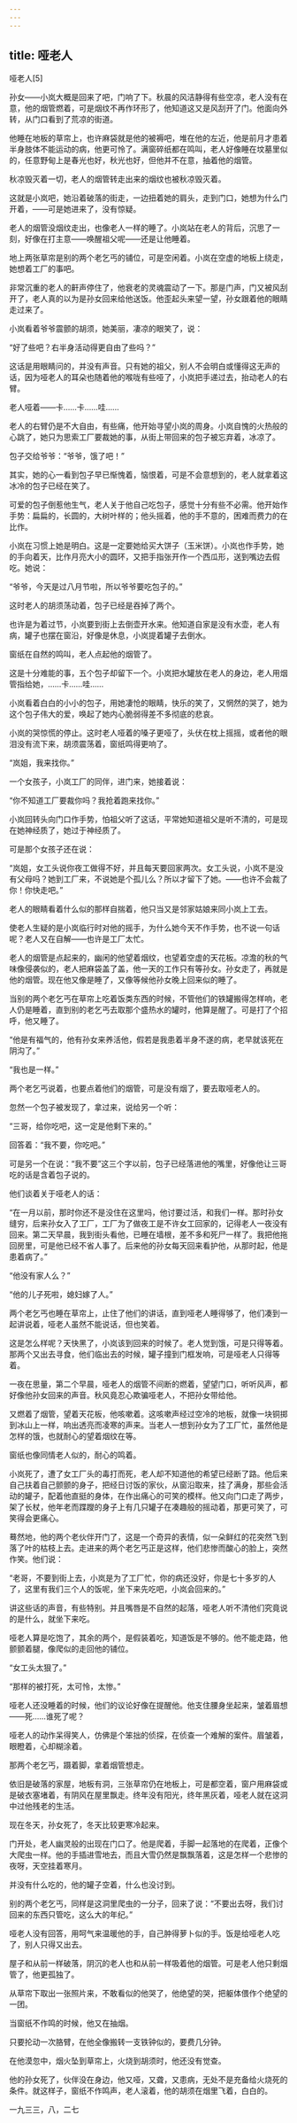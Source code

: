 ```yaml
---
---
---
```

title: 哑老人
---





哑老人[5]




孙女——小岚大概是回来了吧，门响了下。秋晨的风洁静得有些空凉，老人没有在意，他的烟管燃着，可是烟纹不再作环形了，他知道这又是风刮开了门。他面向外转，从门口看到了荒凉的街道。

他睡在地板的草帘上，也许麻袋就是他的被褥吧，堆在他的左近，他是前月才患着半身肢体不能运动的病，他更可怜了。满窗碎纸都在鸣叫，老人好像睡在坟墓里似的，任意野甸上是春光也好，秋光也好，但他并不在意，抽着他的烟管。

秋凉毁灭着一切，老人的烟管转走出来的烟纹也被秋凉毁灭着。

这就是小岚吧，她沿着破落的街走，一边扭着她的肩头，走到门口，她想为什么门开着，——可是她进来了，没有惊疑。

老人的烟管没烟纹走出，也像老人一样的睡了。小岚站在老人的背后，沉思了一刻，好像在打主意——唤醒祖父呢——还是让他睡着。

地上两张草帘是别的两个老乞丐的铺位，可是空闲着。小岚在空虚的地板上绕走，她想着工厂的事吧。

非常沉重的老人的鼾声停住了，他衰老的灵魂震动了一下。那是门声，门又被风刮开了，老人真的以为是孙女回来给他送饭。他歪起头来望一望，孙女跟着他的眼睛走过来了。

小岚看着爷爷震颤的胡须，她美丽，凄凉的眼笑了，说：

“好了些吧？右半身活动得更自由了些吗？”

这话是用眼睛问的，并没有声音。只有她的祖父，别人不会明白或懂得这无声的话，因为哑老人的耳朵也随着他的喉咙有些哑了，小岚把手递过去，抬动老人的右臂。

老人哑着——卡……卡……哇……

老人的右臂仍是不大自由，有些痛，他开始寻望小岚的周身。小岚自愧的火热般的心跳了，她只为思索工厂要裁她的事，从街上带回来的包子被忘弃着，冰凉了。

包子交给爷爷：“爷爷，饿了吧！”

其实，她的心一看到包子早已惭愧着，恼恨着，可是不会意想到的，老人就拿着这冰冷的包子已经在笑了。

可爱的包子倒惹他生气，老人关于他自己吃包子，感觉十分有些不必需。他开始作手势：扁扁的，长圆的，大树叶样的；他头摇着，他的手不意的，困难而费力的在比作。

小岚在习惯上她是明白。这是一定要她给买大饼子（玉米饼）。小岚也作手势，她的手向着天，比作月亮大小的圆环，又把手指张开作一个西瓜形，送到嘴边去假吃。她说：

“爷爷，今天是过八月节啦，所以爷爷要吃包子的。”

这时老人的胡须荡动着，包子已经是吞掉了两个。

也许是为着过节，小岚要到街上去倒壶开水来。他知道自家是没有水壶，老人有病，罐子也摆在窗沿，好像是休息，小岚提着罐子去倒水。

窗纸在自然的鸣叫，老人点起他的烟管了。

这是十分难能的事，五个包子却留下一个。小岚把水罐放在老人的身边，老人用烟管指给她，……卡……哇……

小岚看着白白的小小的包子，用她凄怆的眼睛，快乐的笑了，又惘然的哭了，她为这个包子伟大的爱，唤起了她内心脆弱得差不多彻底的悲哀。

小岚的哭惊慌的停止。这时老人哑着的嗓子更哑了，头伏在枕上摇摇，或者他的眼泪没有流下来，胡须震荡着，窗纸鸣得更响了。

“岚姐，我来找你。”

一个女孩子，小岚工厂的同伴，进门来，她接着说：

“你不知道工厂要裁你吗？我抢着跑来找你。”

小岚回转头向门口作手势，怕祖父听了这话，平常她知道祖父是听不清的，可是现在她神经质了，她过于神经质了。

可是那个女孩子还在说：

“岚姐，女工头说你夜工做得不好，并且每天要回家两次。女工头说，小岚不是没有父母吗？她到工厂来，不说她是个孤儿么？所以才留下了她。——也许不会裁了你！你快走吧。”

老人的眼睛看着什么似的那样自揣着，他只当又是邻家姑娘来同小岚上工去。

使老人生疑的是小岚临行时对他的摇手，为什么她今天不作手势，也不说一句话呢？老人又在自解——也许是工厂太忙。

老人的烟管是点起来的，幽闲的他望着烟纹，也望着空虚的天花板。凉澹的秋的气味像侵袭似的，老人把麻袋盖了盖，他一天的工作只有等孙女。孙女走了，再就是他的烟管。现在他又像是睡了，又像等候他孙女晚上回来似的睡了。

当别的两个老乞丐在草帘上吃着饭类东西的时候，不管他们的铁罐搬得怎样响，老人仍是睡着，直到别的老乞丐去取那个盛热水的罐时，他算是醒了。可是打了个招呼，他又睡了。

“他是有福气的，他有孙女来养活他，假若是我患着半身不遂的病，老早就该死在阴沟了。”

“我也是一样。”

两个老乞丐说着，也要点着他们的烟管，可是没有烟了，要去取哑老人的。

忽然一个包子被发现了，拿过来，说给另一个听：

“三哥，给你吃吧，这一定是他剩下来的。”

回答着：“我不要，你吃吧。”

可是另一个在说：“我不要”这三个字以前，包子已经落进他的嘴里，好像他让三哥吃的话是含着包子说的。

他们谈着关于哑老人的话：

“在一月以前，那时你还不是没住在这里吗，他讨要过活，和我们一样。那时孙女缝穷，后来孙女入了工厂，工厂为了做夜工是不许女工回家的，记得老人一夜没有回来。第二天早晨，我到街头看他，已睡在墙根，差不多和死尸一样了。我把他拖回房里，可是他已经不省人事了。后来他的孙女每天回来看护他，从那时起，他是患着病了。”

“他没有家人么？”

“他的儿子死啦，媳妇嫁了人。”

两个老乞丐也睡在草帘上，止住了他们的讲话，直到哑老人睡得够了，他们凑到一起讲说着，哑老人虽然不能说话，但也笑着。

这是怎么样呢？天快黑了，小岚该到回来的时候了。老人觉到饿，可是只得等着。那两个又出去寻食，他们临出去的时候，罐子撞到门框发响，可是哑老人只得等着。

一夜在思量，第二个早晨，哑老人的烟管不间断的燃着，望望门口，听听风声，都好像他孙女回来的声音。秋风竟忍心欺骗哑老人，不把孙女带给他。

又燃着了烟管，望着天花板，他咳嗽着。这咳嗽声经过空冷的地板，就像一块铜掷到冰山上一样，响出透亮而凌寒的声来。当老人一想到孙女为了工厂忙，虽然他是怎样的饿，也就耐心的望着烟纹在等。

窗纸也像同情老人似的，耐心的鸣着。

小岚死了，遭了女工厂头的毒打而死，老人却不知道他的希望已经断了路。他后来自己扶着自己颤颤的身子，把经日讨饭的家伙，从窗沿取来，挂了满身，那些会活动的罐子，配着他直挺的身体，在作出痛心的可笑的模样。他又向门口走了两步，架了长杖，他年老而蹀躞的身子上有几只罐子在凑趣般的摇动着，那更可笑了，可笑得会更痛心。

蓦然地，他的两个老伙伴开门了，这是一个奇异的表情，似一朵鲜红的花突然飞到落了叶的枯枝上去。走进来的两个老乞丐正是这样，他们悲惨而酸心的脸上，突然作笑。他们说：

“老哥，不要到街上去，小岚是为了工厂忙，你的病还没好，你是七十多岁的人了，这里有我们三个人的饭呢，坐下来先吃吧，小岚会回来的。”

讲这些话的声音，有些特别。并且嘴唇是不自然的起落，哑老人听不清他们究竟说的是什么，就坐下来吃。

哑老人算是吃饱了，其余的两个，是假装着吃，知道饭是不够的。他不能走路，他颤颤着腿，像爬似的走回他的铺位。

“女工头太狠了。”

“那样的被打死，太可怜，太惨。”

哑老人还没睡着的时候，他们的议论好像在提醒他。他支住腰身坐起来，皱着眉想——死……谁死了呢？

哑老人的动作呆得笑人，仿佛是个笨拙的侦探，在侦查一个难解的案件。眉皱着，眼瞪着，心却糊涂着。

那两个老乞丐，蹑着脚，拿着烟管想走。

依旧是破落的家屋，地板有洞，三张草帘仍在地板上，可是都空着，窗户用麻袋或是破衣塞堵着，有阴风在屋里飘走。终年没有阳光，终年黑灰着，哑老人就在这洞中过他残老的生活。

现在冬天，孙女死了，冬天比较更寒冷起来。

门开处，老人幽灵般的出现在门口了。他是爬着，手脚一起落地的在爬着，正像个大爬虫一样。他的手插进雪地去，而且大雪仍然是飘飘落着，这是怎样一个悲惨的夜呀，天空挂着寒月。

并没有什么吃的，他的罐子空着，什么也没讨到。

别的两个老乞丐，同样是这洞里爬虫的一分子，回来了说：“不要出去呀，我们讨回来的东西只管吃，这么大的年纪。”

哑老人没有回答，用呵气来温暖他的手，自己肿得萝卜似的手。饭是给哑老人吃了，别人只得又出去。

屋子和从前一样破落，阴沉的老人也和从前一样吸着他的烟管。可是老人他只剩烟管了，他更孤独了。

从草帘下取出一张照片来，不敢看似的他哭了，他绝望的哭，把躯体偎作个绝望的一团。

当窗纸不作鸣的时候，他又在抽烟。

只要抡动一次胳臂，在他全像搬转一支铁钟似的，要费几分钟。

在他漠忽中，烟火坠到草帘上，火烧到胡须时，他还没有觉查。

他的孙女死了，伙伴没在身边，他又哑，又聋，又患病，无处不是充备给火烧死的条件。就这样子，窗纸不作鸣声，老人滚着，他的胡须在烟里飞着，白白的。

一九三三，八，二七